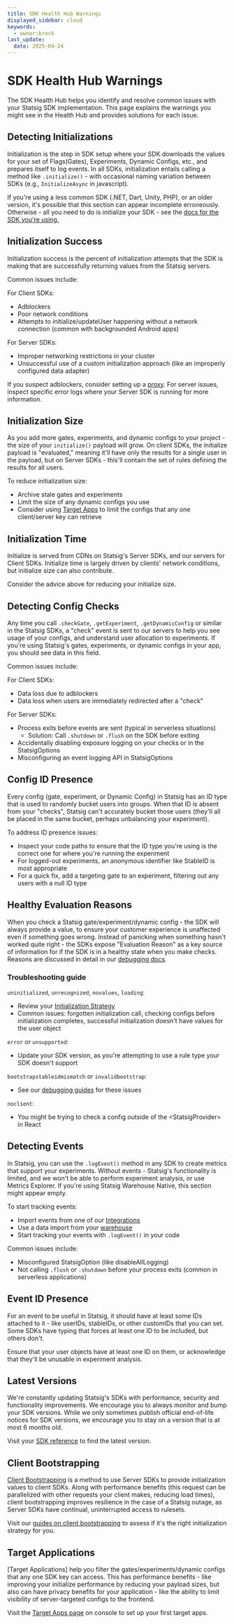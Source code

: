 ```yaml
---
title: SDK Health Hub Warnings
displayed_sidebar: cloud
keywords:
  - owner:brock
last_update:
  date: 2025-04-24
---
```


# SDK Health Hub Warnings

The SDK Health Hub helps you identify and resolve common issues with your Statsig SDK implementation. This page explains the warnings you might see in the Health Hub and provides solutions for each issue.

## Detecting Initializations

Initialization is the step in SDK setup where your SDK downloads the values for your set of Flags(Gates), Experiments, Dynamic Configs, etc., and prepares itself to log events. In all SDKs, initialization entails calling a method like `.initialize()` - with occasional naming variation between SDKs (e.g., `InitializeAsync` in javascript). 

If you're using a less common SDK (.NET, Dart, Unity, PHP), or an older version, it's possible that this section can appear incomplete erroneously. Otherwise - all you need to do is initialize your SDK - see the [docs for the SDK you're using.](/sdks/getting-started)

## Initialization Success

Initialization success is the percent of initialization attempts that the SDK is making that are successfully returning values from the Statsig servers. 

Common issues include:

For Client SDKs:
- Adblockers
- Poor network conditions
- Attempts to initialize/updateUser happening without a network connection (common with backgrounded Android apps)

For Server SDKs:
- Improper networking restrictions in your cluster
- Unsuccessful use of a custom initialization approach (like an improperly configured data adapter)

If you suspect adblockers, consider setting up a [proxy](/custom_proxy/). For server issues, inspect specific error logs where your Server SDK is running for more information.

## Initialization Size

As you add more gates, experiments, and dynamic configs to your project - the size of your `initialize()` payload will grow. On client SDKs, the initialize payload is "evaluated," meaning it'll have only the results for a single user in the payload, but on Server SDKs - this'll contain the set of rules defining the results for all users.

To reduce initialization size:
- Archive stale gates and experiments
- Limit the size of any dynamic configs you use
- Consider using [Target Apps](/sdk-keys/target-apps/) to limit the configs that any one client/server key can retrieve

## Initialization Time

Initialize is served from CDNs on Statsig's Server SDKs, and our servers for Client SDKs. Initialize time is largely driven by clients' network conditions, but initialize size can also contribute.

Consider the advice above for reducing your initialize size.

## Detecting Config Checks

Any time you call `.checkGate`, `.getExperiment`, `.getDynamicConfig` or similar in the Statsig SDKs, a "check" event is sent to our servers to help you see usage of your configs, and understand user allocation to experiments. If you're using Statsig's gates, experiments, or dynamic configs in your app, you should see data in this field.

Common issues include:

For Client SDKs:
- Data loss due to adblockers
- Data loss when users are immediately redirected after a "check"

For Server SDKs:
- Process exits before events are sent (typical in serverless situations)
  - Solution: Call `.shutdown` or `.flush` on the SDK before exiting
- Accidentally disabling exposure logging on your checks or in the StatsigOptions
- Misconfiguring an event logging API in StatsigOptions

## Config ID Presence

Every config (gate, experiment, or Dynamic Config) in Statsig has an ID type that is used to randomly bucket users into groups. When that ID is absent from your "checks", Statsig can't accurately bucket those users (they'll all be placed in the same bucket, perhaps unbalancing your experiment).

To address ID presence issues:
- Inspect your code paths to ensure that the ID type you're using is the correct one for where you're running the experiment
- For logged-out experiments, an anonymous identifier like StableID is most appropriate
- For a quick fix, add a targeting gate to an experiment, filtering out any users with a null ID type

## Healthy Evaluation Reasons

When you check a Statsig gate/experiment/dynamic config - the SDK will always provide a value, to ensure your customer experience is unaffected even if something goes wrong. Instead of panicking when something hasn't worked quite right - the SDKs expose "Evaluation Reason" as a key source of information for if the SDK is in a healthy state when you make checks. Reasons are discussed in detail in our [debugging docs](/sdk/debugging#evaluation-reason).

### Troubleshooting guide

`uninitialized`, `unrecognized`, `novalues`, `loading`:
- Review your [Initialization Strategy](/client/concepts/initialize)
- Common issues: forgotten initialization call, checking configs before initialization completes, successful initialization doesn't have values for the user object

`error` or `unsupported`:
- Update your SDK version, as you're attempting to use a rule type your SDK doesn't support

`bootstrapstableidmismatch` or `invalidbootstrap`:
- See our [debugging guides](/sdk/debugging#faqs) for these issues

`noclient`:
- You might be trying to check a config outside of the \<StatsigProvider\> in React

## Detecting Events

In Statsig, you can use the `.logEvent()` method in any SDK to create metrics that support your experiments. Without events - Statsig's functionality is limited, and we won't be able to perform experiment analysis, or use Metrics Explorer. If you're using Statsig Warehouse Native, this section might appear empty.

To start tracking events:
- Import events from one of our [Integrations](/integrations/introduction)
- Use a data import from your [warehouse](/data-warehouse-ingestion/introduction)
- Start tracking your events with `.logEvent()` in your code

Common issues include:
- Misconfigured StatsigOption (like disableAllLogging)
- Not calling `.flush` or `.shutdown` before your process exits (common in serverless applications)

## Event ID Presence

For an event to be useful in Statsig, it should have at least some IDs attached to it - like userIDs, stableIDs, or other customIDs that you can set. Some SDKs have typing that forces at least one ID to be included, but others don't.

Ensure that your user objects have at least one ID on them, or acknowledge that they'll be unusable in experiment analysis.

## Latest Versions

We're constantly updating Statsig's SDKs with performance, security and functionality improvements. We encourage you to always monitor and bump your SDK versions. While we only sometimes publish official end-of-life notices for SDK versions, we encourage you to stay on a version that is at most 6 months old.

Visit your [SDK reference](/sdks/getting-started) to find the latest version.

## Client Bootstrapping

[Client Bootstrapping](/client/concepts/initialize#2-bootstrap-initialization) is a method to use Server SDKs to provide initialization values to client SDKs. Along with performance benefits (this request can be parallelized with other requests your client makes, reducing load times), client bootstrapping improves resilience in the case of a Statsig outage, as Server SDKs have continual, uninterrupted access to rulesets. 

Visit our [guides on client bootstrapping](/client/concepts/initialize#2-bootstrap-initialization) to assess if it's the right initialization strategy for you.

## Target Applications

[Target Applications] help you filter the gates/experiments/dynamic configs that any one SDK key can access. This has performance benefits - like improving your initialize performance by reducing your payload sizes, but also can have privacy benefits for your application - like the ability to limit visibility of server-targeted configs to the frontend.

Visit the [Target Apps page](https://console.statsig.com/settings/apps) on console to set up your first target apps.                             
